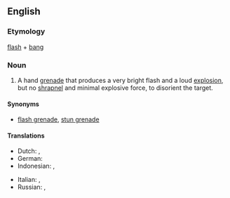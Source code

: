 ==English==
{{rfm|Move to [[flash-bang]]. Primary usage seems to hyphenated, followed by usage with a space ([[flash bang]], and as a single word ([[flashbang]]).}}

===Etymology===
[[flash]] + [[bang]]

===Noun===
{{en-noun}}

# A hand [[grenade]] that produces a very bright flash and a loud [[explosion]], but no [[shrapnel]] and minimal explosive force, to disorient the target.

====Synonyms====
* [[flash grenade]], [[stun grenade]]

====Translations====
{{trans-top|a type of grenade}}
* Dutch: {{t-|nl|aanvalshandgranaat}}, {{t-|nl|flitsgranaat}}
* German: {{t-|de|Blendgranate|f}}
* Indonesian: {{t-|id|granat kejut}}, {{t-|id|flashbang}}
{{trans-mid}}
* Italian: {{t-|it|flashbang}}, {{t-|it|stun grenade}}
* Russian: {{t-|ru|светозвуковая граната|f|tr=svetozvukovája granáta}}, {{t-|ru|светошумовая граната|f|tr=svetošumovája granáta}}
{{trans-bottom}}
